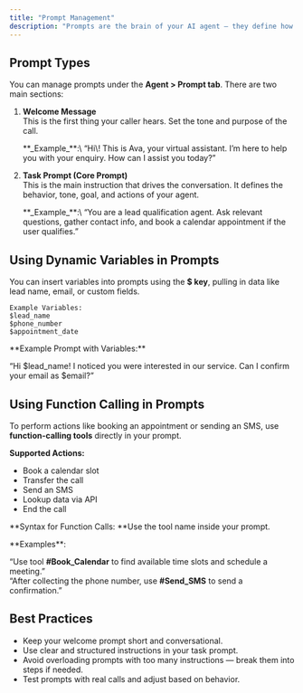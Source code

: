 ```yaml
---
title: "Prompt Management"
description: "Prompts are the brain of your AI agent — they define how the agent talks, what it does, and how it guides conversations. This section covers how to manage prompts effectively, customize responses, and integrate logic using dynamic variables and function calling."
---
```


## **Prompt Types**

You can manage prompts under the **Agent \> Prompt tab**. There are two main sections:

1. **Welcome Message**\
   This is the first thing your caller hears. Set the tone and purpose of the call.

   <Note>
     **_Example_**:\
     “Hi\! This is Ava, your virtual assistant. I’m here to help you with your enquiry. How can I assist you today?”
   </Note>
2. **Task Prompt (Core Prompt)**\
   This is the main instruction that drives the conversation. It defines the behavior, tone, goal, and actions of your agent.

   <Note>
     **_Example_**:\
     “You are a lead qualification agent. Ask relevant questions, gather contact info, and book a calendar appointment if the user qualifies.”
   </Note>

## **Using Dynamic Variables in Prompts**

You can insert variables into prompts using the **\$ key**, pulling in data like lead name, email, or custom fields.

```
Example Variables:
$lead_name
$phone_number
$appointment_date
```

<Note>
  **Example Prompt with Variables:**

  “Hi \$lead_name\! I noticed you were interested in our service. Can I confirm your email as \$email?”
</Note>

## **Using Function Calling in Prompts**

To perform actions like booking an appointment or sending an SMS, use **function-calling tools** directly in your prompt.

**Supported Actions:**

- Book a calendar slot
- Transfer the call
- Send an SMS
- Lookup data via API
- End the call

\*\*Syntax for Function Calls: \*\*Use the tool name inside your prompt.

<Note>
  **Examples**:

  “Use tool **#Book_Calendar** to find available time slots and schedule a meeting.”\
  “After collecting the phone number, use **#Send_SMS** to send a confirmation.”
</Note>

## **Best Practices**

- Keep your welcome prompt short and conversational.
- Use clear and structured instructions in your task prompt.
- Avoid overloading prompts with too many instructions — break them into steps if needed.
- Test prompts with real calls and adjust based on behavior.